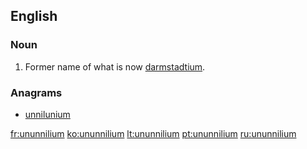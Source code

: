 ==English==
{{elements|Uun|unnilennium|Une|unununium|Uun}}
===Noun===
{{en-noun|-}}

# {{context|chemistry|lang=en}} Former name of what is now [[darmstadtium]].

===Anagrams===
* [[unnilunium#English|unnilunium]]

[[fr:ununnilium]]
[[ko:ununnilium]]
[[lt:ununnilium]]
[[pt:ununnilium]]
[[ru:ununnilium]]